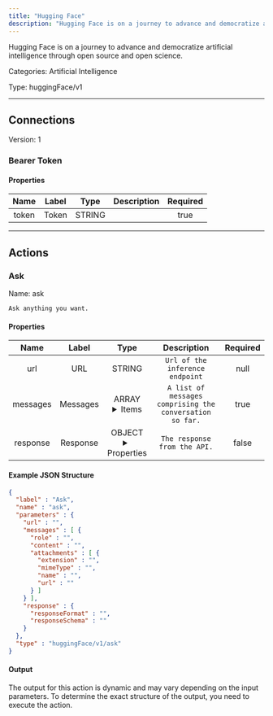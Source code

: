 ```yaml
---
title: "Hugging Face"
description: "Hugging Face is on a journey to advance and democratize artificial intelligence through open source and open science."
---
```


Hugging Face is on a journey to advance and democratize artificial intelligence through open source and open science.


Categories: Artificial Intelligence


Type: huggingFace/v1

<hr />



## Connections

Version: 1


### Bearer Token

#### Properties

|      Name       |      Label     |     Type     |     Description     | Required |
|:---------------:|:--------------:|:------------:|:-------------------:|:--------:|
| token | Token | STRING |  | true |





<hr />



## Actions


### Ask
Name: ask

`Ask anything you want.`

#### Properties

|      Name       |      Label     |     Type     |     Description     | Required |
|:---------------:|:--------------:|:------------:|:-------------------:|:--------:|
| url | URL | STRING | `Url of the inference endpoint` | null |
| messages | Messages | ARRAY <details> <summary> Items </summary> [&#123;STRING\(role), STRING\(content), [FILE_ENTRY]\(attachments)&#125;] </details> | `A list of messages comprising the conversation so far.` | true |
| response | Response | OBJECT <details> <summary> Properties </summary> &#123;STRING\(responseFormat), STRING\(responseSchema)&#125; </details> | `The response from the API.` | false |

#### Example JSON Structure
```json
{
  "label" : "Ask",
  "name" : "ask",
  "parameters" : {
    "url" : "",
    "messages" : [ {
      "role" : "",
      "content" : "",
      "attachments" : [ {
        "extension" : "",
        "mimeType" : "",
        "name" : "",
        "url" : ""
      } ]
    } ],
    "response" : {
      "responseFormat" : "",
      "responseSchema" : ""
    }
  },
  "type" : "huggingFace/v1/ask"
}
```

#### Output

The output for this action is dynamic and may vary depending on the input parameters. To determine the exact structure of the output, you need to execute the action.






